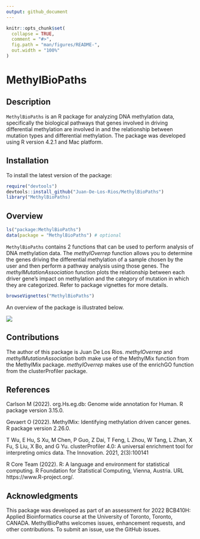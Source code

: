 ```yaml
---
output: github_document
---
```


<!-- README.md is generated from README.Rmd. Please edit that file -->

```r
knitr::opts_chunk$set(
  collapse = TRUE,
  comment = "#>",
  fig.path = "man/figures/README-",
  out.width = "100%"
)
```

# MethylBioPaths

<!-- badges: start -->
<!-- badges: end -->

## Description

`MethylBioPaths` is an R package for analyzing DNA methylation data, specifically the biological pathways that genes involved in driving differential methylation are involved in and the relationship between mutation types and differential methylation. The package was developed using R version 4.2.1 and Mac platform.

## Installation

To install the latest version of the package:

``` r
require("devtools")
devtools::install_github("Juan-De-Los-Rios/MethylBioPaths")
library("MethylBioPaths)
```

## Overview

``` r
ls("package:MethylBioPaths")
data(package = "MethylBioPaths") # optional
```
`MethylBioPaths` contains 2 functions that can be used to perform analysis of DNA methylation data. The *methylOverrep* function allows you to determine the genes driving the differential methylation of a sample chosen by the user and then perform a pathway analysis using those genes. The *methylMutationAssociation* function plots the relationship between each driver gene's impact on methylation and the category of mutation in which they are categorized. Refer to package vignettes for more details.

``` r
browseVignettes("MethylBioPaths")
```

An overview of the package is illustrated below.

![](./inst/extdata/bioPathsDiagram.png)

## Contributions

The author of this package is Juan De Los Rios. *methylOverrep* and *methylMutationAssociation* both make use of the MethylMix function from the MethylMix package. *methylOverrep* makes use of the enrichGO function from the clusterProfiler package.

## References

Carlson M (2022). org.Hs.eg.db: Genome wide annotation for Human. R package version 3.15.0.

Gevaert O (2022). MethylMix: Identifying methylation driven cancer genes. R package version 2.26.0.

T Wu, E Hu, S Xu, M Chen, P Guo, Z Dai, T Feng, L Zhou, W Tang, L Zhan, X Fu, S Liu, X Bo, and G Yu. clusterProfiler 4.0: A universal enrichment tool for interpreting omics data. The Innovation. 2021, 2(3):100141

R Core Team (2022). R: A language and environment for statistical computing. R Foundation for Statistical Computing, Vienna, Austria. URL https://www.R-project.org/.

## Acknowledgments

This package was developed as part of an assessment for 2022 BCB410H: Applied Bioinformatics course at the University of Toronto, Toronto, CANADA. MethylBioPaths welcomes issues, enhancement requests, and other contributions. To submit an issue, use the GitHub issues.
